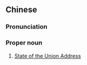==Chinese==
{{zh-forms|s=国情咨文|type=22}}

===Pronunciation===
{{zh-pron
|m=Guóqíng zīwén
|cat=n
}}

===Proper noun===
{{zh-noun}}

# [[State of the Union Address]]